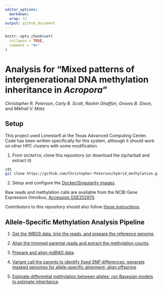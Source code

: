 ```yaml
---
editor_options: 
  markdown: 
  wrap: 72
output: github_document
---
```


<!-- README.md is generated from README.Rmd. Please edit that file -->

```r
knitr::opts_chunk$set(
  collapse = TRUE,
  comment = "#>"
)
```

# Analysis for "Mixed patterns of intergenerational DNA methylation inheritance in *Acropora*"

*Christopher R. Peterson, Carly B. Scott, Rashin Ghaffari, Groves B. Dixon, and Mikhail V.
Matz*

## Setup

This project used Lonestar6 at the Texas Advanced Computing Center. Code has been written specifically for this system, although it should work on other HPC clusters with some modification.

1. From `$SCRATCH`, clone this repository (or download the zip/tarball and extract it)

```bash
cds
git clone https://github.com/Christopher-Peterson/hybrid_methylation.git
```

2. Setup and configure the [Docker/Singularity images](setup/docker/).

Raw reads and methylation calls are available from the NCBI Gene Expression Omnibus, [Accession GSE252970](https://www.ncbi.nlm.nih.gov/geo/query/acc.cgi?acc=GSE252970).  

Contributors to this repository should also follow [these instructions](setup/dev).

## Allele-Specific Methylation Analysis Pipeline

1. [Get the WBGS data, trim the reads, and prepare the reference genome](setup/wgbs_setup/).

2. [Align the trimmed parental reads and extract the methylation counts](alignment_experiments/).

3. [Prepare and align mdRAD data](setup/md_rad/).

4. [Variant call the parents to identify fixed SNP differences; generate masked genomes for allele-specific alignment; align offspring](snps/).

5. [Estimate differential methylation between alleles; run Bayesian models to estimate inheritance](dss/).